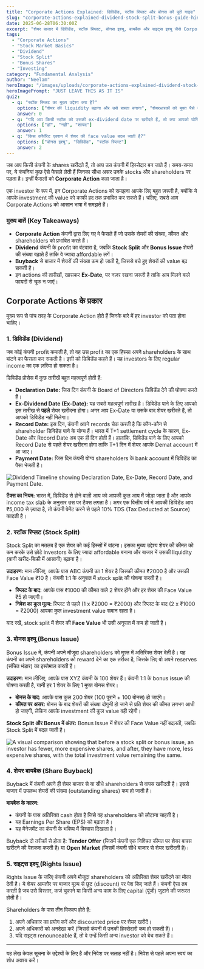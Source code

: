 ```yaml
---
title: "Corporate Actions Explained: डिविडेंड, स्टॉक स्प्लिट और बोनस की पूरी गाइड"
slug: "corporate-actions-explained-dividend-stock-split-bonus-guide-hindi"
date: 2025-06-28T06:30:00Z
excerpt: "शेयर बाजार में डिविडेंड, स्टॉक स्प्लिट, बोनस इश्यू, बायबैक और राइट्स इश्यू जैसे Corporate Actions का क्या मतलब है? जानें ये आपके investment को कैसे प्रभावित करते हैं।"
tags:
  - "Corporate Actions"
  - "Stock Market Basics"
  - "Dividend"
  - "Stock Split"
  - "Bonus Shares"
  - "Investing"
category: "Fundamental Analysis"
author: "Neelam"
heroImage: "/images/uploads/corporate-actions-explained-dividend-stock-split-bonus-guide-hindi/hero-image.jpg"
heroImagePrompt: "JUST LEAVE THIS AS IT IS"
quiz:
  - q: "स्टॉक स्प्लिट का मुख्य उद्देश्य क्या है?"
    options: ["शेयर की liquidity बढ़ाना और उसे सस्ता बनाना", "शेयरधारकों को मुफ्त पैसे देना", "कंपनी का मुनाफा बढ़ाना"]
    answer: 0
  - q: "यदि आप किसी स्टॉक को उसकी ex-dividend date पर खरीदते हैं, तो क्या आपको घोषित डिविडेंड मिलेगा?"
    options: ["हाँ", "नहीं", "शायद"]
    answer: 1
  - q: "किस कॉर्पोरेट एक्शन में शेयर की face value बदल जाती है?"
    options: ["बोनस इश्यू", "डिविडेंड", "स्टॉक स्प्लिट"]
    answer: 2
---
```


जब आप किसी कंपनी के shares खरीदते हैं, तो आप उस कंपनी में हिस्सेदार बन जाते हैं। समय-समय पर, ये कंपनियां कुछ ऐसे फैसले लेती हैं जिनका सीधा असर उनके stocks और shareholders पर पड़ता है। इन्हीं फैसलों को **Corporate Action** कहा जाता है।

एक investor के रूप में, इन Corporate Actions को समझना आपके लिए बहुत ज़रूरी है, क्योंकि ये आपके investment की value को काफी हद तक प्रभावित कर सकते हैं। चलिए, सबसे आम Corporate Actions को आसान भाषा में समझते हैं।

### मुख्य बातें (Key Takeaways)

*   **Corporate Action** कंपनी द्वारा लिए गए वे फैसले हैं जो उसके शेयरों की संख्या, कीमत और shareholders को प्रभावित करते हैं।
*   **Dividend** कंपनी के profit का बंटवारा है, जबकि **Stock Split** और **Bonus Issue** शेयरों की संख्या बढ़ाते हैं ताकि वे ज्यादा affordable लगें।
*   **Buyback** से बाजार में शेयरों की संख्या कम हो जाती है, जिससे बचे हुए शेयरों की value बढ़ सकती है।
*   इन actions की तारीखों, खासकर **Ex-Date**, पर नज़र रखना ज़रूरी है ताकि आप मिलने वाले फायदों से चूक न जाएं।

## Corporate Actions के प्रकार

मुख्य रूप से पांच तरह के Corporate Action होते हैं जिनके बारे में हर investor को पता होना चाहिए।

### 1. डिविडेंड (Dividend)

जब कोई कंपनी profit कमाती है, तो वह उस profit का एक हिस्सा अपने shareholders के साथ बांटने का फैसला कर सकती है। इसी को डिविडेंड कहते हैं। यह investors के लिए regular income का एक ज़रिया हो सकता है।

डिविडेंड प्रोसेस में कुछ तारीखें बहुत महत्वपूर्ण होती हैं:

*   **Declaration Date:** जिस दिन कंपनी के Board of Directors डिविडेंड देने की घोषणा करते हैं।
*   **Ex-Dividend Date (Ex-Date):** यह सबसे महत्वपूर्ण तारीख है। डिविडेंड पाने के लिए आपको इस तारीख से **पहले** शेयर खरीदना होगा। अगर आप Ex-Date या उसके बाद शेयर खरीदते हैं, तो आपको डिविडेंड नहीं मिलेगा।
*   **Record Date:** इस दिन, कंपनी अपने records चेक करती है कि कौन-कौन से shareholder डिविडेंड पाने के योग्य हैं। भारत में T+1 settlement cycle के कारण, Ex-Date और Record Date अब एक ही दिन होती हैं। हालांकि, डिविडेंड पाने के लिए आपको Record Date से पहले शेयर खरीदना होगा ताकि T+1 दिन में शेयर आपके Demat account में आ जाए।
*   **Payment Date:** जिस दिन कंपनी योग्य shareholders के bank account में डिविडेंड का पैसा भेजती है।

![Dividend Timeline showing Declaration Date, Ex-Date, Record Date, and Payment Date.](/images/uploads/corporate-actions-explained-dividend-stock-split-bonus-guide-hindi/dividend-timeline.png)

**टैक्स का नियम:** भारत में, डिविडेंड से होने वाली आय को आपकी कुल आय में जोड़ा जाता है और आपके income tax slab के अनुसार उस पर टैक्स लगता है। अगर एक वित्तीय वर्ष में आपकी डिविडेंड आय ₹5,000 से ज़्यादा है, तो कंपनी पेमेंट करने से पहले 10% TDS (Tax Deducted at Source) काटती है।

### 2. स्टॉक स्प्लिट (Stock Split)

Stock Split का मतलब है एक शेयर को कई हिस्सों में बांटना। इसका मुख्य उद्देश्य शेयर की कीमत को कम करके उसे छोटे investors के लिए ज्यादा affordable बनाना और बाजार में उसकी liquidity (यानी खरीद-बिक्री में आसानी) बढ़ाना है।

**उदाहरण:** मान लीजिए, आपके पास ABC कंपनी का 1 शेयर है जिसकी कीमत ₹2000 है और उसकी Face Value ₹10 है। कंपनी 1:1 के अनुपात में stock split की घोषणा करती है।

*   **स्प्लिट के बाद:** आपके पास ₹1000 की कीमत वाले 2 शेयर होंगे और हर शेयर की Face Value ₹5 हो जाएगी।
*   **निवेश का कुल मूल्य:** स्प्लिट से पहले (1 x ₹2000 = ₹2000) और स्प्लिट के बाद (2 x ₹1000 = ₹2000) आपका कुल investment value समान रहता है।

याद रखें, stock split में शेयर की **Face Value** भी उसी अनुपात में कम हो जाती है।

### 3. बोनस इश्यू (Bonus Issue)

Bonus Issue में, कंपनी अपने मौजूदा shareholders को मुफ्त में अतिरिक्त शेयर देती है। यह कंपनी का अपने shareholders को reward देने का एक तरीका है, जिसके लिए वो अपने reserves (संचित भंडार) का इस्तेमाल करती है।

**उदाहरण:** मान लीजिए, आपके पास XYZ कंपनी के 100 शेयर हैं। कंपनी 1:1 के bonus issue की घोषणा करती है, यानी हर 1 शेयर के लिए 1 मुफ्त बोनस शेयर।

*   **बोनस के बाद:** आपके पास कुल 200 शेयर (100 पुराने + 100 बोनस) हो जाएंगे।
*   **कीमत पर असर:** बोनस के बाद शेयरों की संख्या दोगुनी हो जाने से प्रति शेयर की कीमत लगभग आधी हो जाएगी, लेकिन आपके investment की कुल value वही रहेगी।

**Stock Split और Bonus में अंतर:** Bonus Issue में शेयर की Face Value नहीं बदलती, जबकि Stock Split में बदल जाती है।

![A visual comparison showing that before a stock split or bonus issue, an investor has fewer, more expensive shares, and after, they have more, less expensive shares, with the total investment value remaining the same.](/images/uploads/corporate-actions-explained-dividend-stock-split-bonus-guide-hindi/split-bonus-comparison.png)

### 4. शेयर बायबैक (Share Buyback)

Buyback में कंपनी अपने ही शेयर बाजार से या सीधे shareholders से वापस खरीदती है। इससे बाजार में उपलब्ध शेयरों की संख्या (outstanding shares) कम हो जाती है।

**बायबैक के कारण:**
*   कंपनी के पास अतिरिक्त cash होता है जिसे वह shareholders को लौटाना चाहती है।
*   यह Earnings Per Share (EPS) को बढ़ाता है।
*   यह मैनेजमेंट का कंपनी के भविष्य में विश्वास दिखाता है।

Buyback दो तरीकों से होता है: **Tender Offer** (जिसमें कंपनी एक निश्चित कीमत पर शेयर वापस खरीदने की पेशकश करती है) या **Open Market** (जिसमें कंपनी सीधे बाजार से शेयर खरीदती है)।

### 5. राइट्स इश्यू (Rights Issue)

Rights Issue के जरिए कंपनी अपने मौजूदा shareholders को अतिरिक्त शेयर खरीदने का मौका देती है। ये शेयर आमतौर पर बाजार मूल्य से छूट (discount) पर पेश किए जाते हैं। कंपनी ऐसा तब करती है जब उसे विस्तार, कर्ज चुकाने या किसी अन्य काम के लिए capital (पूंजी) जुटाने की जरूरत होती है।

Shareholders के पास तीन विकल्प होते हैं:
1.  अपने अधिकार का प्रयोग करें और discounted price पर शेयर खरीदें।
2.  अपने अधिकारों को अनदेखा करें (जिससे कंपनी में उनकी हिस्सेदारी कम हो सकती है)।
3.  यदि राइट्स renounceable हैं, तो वे उन्हें किसी अन्य investor को बेच सकते हैं।

---

यह लेख केवल सूचना के उद्देश्यों के लिए है और निवेश पर सलाह नहीं है। निवेश से पहले अपना स्वयं का शोध अवश्य करें।